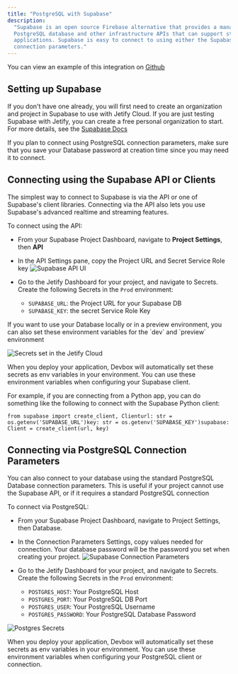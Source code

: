 ```yaml
---
title: "PostgreSQL with Supabase"
description:
  "Supabase is an open source Firebase alternative that provides a managed, highly scalable
  PostgreSQL database and other infrastructure APIs that can support stateless and serverless
  applications. Supabase is easy to connect to using either the Supabase API, or standard PostgreSQL
  connection parameters."
---
```


You can view an example of this integration on
[Github](https://github.com/jetify-com/jetify-deploy-integration/tree/main/devbox-json/supabase)

## Setting up Supabase[​](#setting-up-supabase "Direct link to Setting up Supabase")

If you don't have one already, you will first need to create an organization and project in Supabase
to use with Jetify Cloud. If you are just testing Supabase with Jetify, you can create a free
personal organization to start. For more details, see the [Supabase Docs](https://supabase.com/docs)

If you plan to connect using PostgreSQL connection parameters, make sure that you save your Database
password at creation time since you may need it to connect.

## Connecting using the Supabase API or Clients[​](#connecting-using-the-supabase-api-or-clients "Direct link to Connecting using the Supabase API or Clients")

The simplest way to connect to Supabase is via the API or one of Supabase's client libraries.
Connecting via the API also lets you use Supabase's advanced realtime and streaming features.

To connect using the API:

- From your Supabase Project Dashboard, navigate to **Project Settings**, then **API**

- In the API Settings pane, copy the Project URL and Secret Service Role key
  ![Supabase API UI](/images/docs/cloud/deploys/integrations/supabase/docs/assets/images/supabase-API-f40f4b71577eb6272448b379a96f800b.png)

- Go to the Jetify Dashboard for your project, and navigate to Secrets. Create the following Secrets
  in the `Prod` environment:
  - `SUPABASE_URL`: the Project URL for your Supabase DB
  - `SUPABASE_KEY`: the secret Service Role Key

<Info>
  If you want to use your Database locally or in a preview environment, you can also set these
  environment variables for the `dev` and `preview` environment
</Info>

![Secrets set in the Jetify Cloud](/images/docs/cloud/deploys/integrations/supabase/docs/assets/images/supabase-secrets-8bf8278bfacb052c766e14e6ab7e3859.png)

When you deploy your application, Devbox will automatically set these secrets as env variables in
your environment. You can use these environment variables when configuring your Supabase client.

For example, if you are connecting from a Python app, you can do something like the following to
connect with the Supabase Python client:

```
from supabase import create_client, Clienturl: str = os.getenv('SUPABASE_URL')key: str = os.getenv('SUPABASE_KEY')supabase: Client = create_client(url, key)
```

## Connecting via PostgreSQL Connection Parameters[​](#connecting-via-postgresql-connection-parameters "Direct link to Connecting via PostgreSQL Connection Parameters")

You can also connect to your database using the standard PostgreSQL Database connection parameters.
This is useful if your project cannot use the Supabase API, or if it requires a standard PostgreSQL
connection

To connect via PostgreSQL:

- From your Supabase Project Dashboard, navigate to Project Settings, then Database.

- In the Connection Parameters Settings, copy values needed for connection. Your database password
  will be the password you set when creating your project.
  ![Supabase Connection Parameters](/images/docs/cloud/deploys/integrations/supabase/docs/assets/images/connection_parameters-8998ee5136c176392f8132bbef76fe9c.png)

- Go to the Jetify Dashboard for your project, and navigate to Secrets. Create the following Secrets
  in the `Prod` environment:
  - `POSTGRES_HOST`: Your PostgreSQL Host
  - `POSTGRES_PORT`: Your PostgreSQL DB Port
  - `POSTGRES_USER`: Your PostgreSQL Username
  - `POSTGRES_PASSWORD`: Your PostgreSQL Database Password

![Postgres Secrets](/images/docs/cloud/deploys/integrations/supabase/docs/assets/images/postgres-secrets-6e3fb9b4ba5a504cf4a24e1175458c48.png)

When you deploy your application, Devbox will automatically set these secrets as env variables in
your environment. You can use these environment variables when configuring your PostgreSQL client or
connection.
